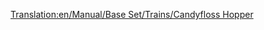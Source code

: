 [[Translation:en/Manual/Base Set/Trains/Candyfloss Hopper]]
{{it/Manuale/Set base/Treni/Vagoni|Picture=[[File:en/Manual/Base Set/Trains/Candyflosshopper.png]]
|Name=Tramoggia per zucchero filato
|NormalCost=€ 2.084
|NormalWeight=20 / 50 t
|NormalCapacity=30 tonn. di zucchero filato
|MonoCost="
|MonoWeight=20 / 55 t
|MonoCapacity=35 tonn. di zucchero filato
|MagCost="
|MagWeight=20 / 57 t
|MagCapacity=37 tonn. di zucchero filato
|Description=Carro utilizzato per trasportare la produzione delle foreste di zucchero filato alle fabbriche di caramelle del Toyland.
}}